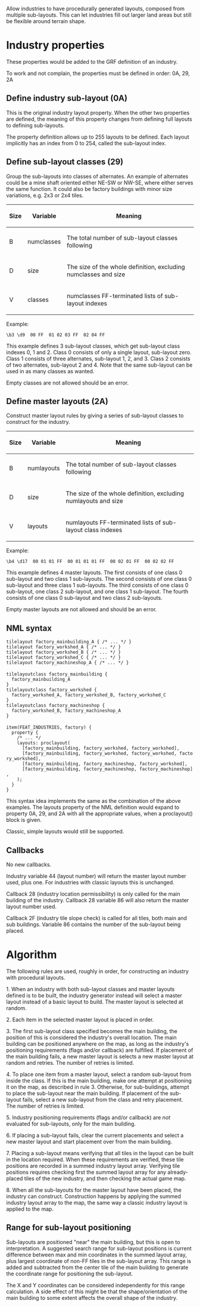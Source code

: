 Allow industries to have procedurally generated layouts, composed from multiple sub-layouts. This can let industries fill out larger land areas but still be flexible around terrain shape.

= Industry properties =
These properties would be added to the GRF definition of an industry.

To work and not complain, the properties must be defined in order: 0A, 29, 2A

== Define industry sub-layout (0A) ==
This is the original industry layout property. When the other two properties are defined, the meaning of this property changes from defining full layouts to defining sub-layouts.

The property definition allows up to 255 layouts to be defined. Each layout implicitly has an index from 0 to 254, called the sub-layout index.

== Define sub-layout classes (29) ==
Group the sub-layouts into classes of alternates. An example of alternates could be a mine shaft oriented either NE-SW or NW-SE, where either serves the same function. It could also be factory buildings with minor size variations, e.g. 2x3 or 2x4 tiles.

{| 
|-
!Size!!Variable!!Meaning
|-
|B||numclasses||The total number of sub-layout classes following
|-
|D||size||The size of the whole definition, excluding numclasses and size
|-
|V||classes||numclasses FF-terminated lists of sub-layout indexes
|}

Example:

 \b3 \d9  00 FF  01 02 03 FF  02 04 FF

This example defines 3 sub-layout classes, which get sub-layout class indexes 0, 1 and 2. Class 0 consists of only a single layout, sub-layout zero. Class 1 consists of three alternates, sub-layout 1, 2, and 3. Class 2 consists of two alternates, sub-layout 2 and 4. Note that the same sub-layout can be used in as many classes as wanted.

Empty classes are not allowed should be an error.

== Define master layouts (2A) ==
Construct master layout rules by giving a series of sub-layout classes to construct for the industry.

{| 
|-
!Size!!Variable!!Meaning
|-
|B||numlayouts||The total number of sub-layout classes following
|-
|D||size||The size of the whole definition, excluding numlayouts and size
|-
|V||layouts||numlayouts FF-terminated lists of sub-layout class indexes
|}

Example:

 \b4 \d17  00 01 01 FF  00 01 01 01 FF  00 02 01 FF  00 02 02 FF

This example defines 4 master layouts. The first consists of one class 0 sub-layout and two class 1 sub-layouts. The second consists of one class 0 sub-layout and three class 1 sub-layouts. The third consists of one class 0 sub-layout, one class 2 sub-layout, and one class 1 sub-layout. The fourth consists of one class 0 sub-layout and two class 2 sub-layouts.

Empty master layouts are not allowed and should be an error.

== NML syntax ==
 tilelayout factory_mainbuilding_A { /* ... */ }
 tilelayout factory_workshed_A { /* ... */ }
 tilelayout factory_workshed_B { /* ... */ }
 tilelayout factory_workshed_C { /* ... */ }
 tilelayout factory_machineshop_A { /* ... */ }
 
 tilelayoutclass factory_mainbuilding {
   factory_mainbuilding_A
 }
 tilelayoutclass factory_workshed {
   factory_workshed_A, factory_workshed_B, factory_workshed_C
 }
 tilelayoutclass factory_machineshop {
   factory_workshed_B, factory_machineshop_A
 }
 
 item(FEAT_INDUSTRIES, factory) {
   property {
     /* ... */
     layouts: proclayout(
       [factory_mainbuilding, factory_workshed, factory_workshed],
       [factory_mainbuilding, factory_workshed, factory_workshed, factory_workshed],
       [factory_mainbuilding, factory_machineshop, factory_workshed],
       [factory_mainbuilding, factory_machineshop, factory_machineshop],
     );
   }
 }

This syntax idea implements the same as the combination of the above examples. The layouts property of the NML definition would expand to property 0A, 29, and 2A with all the appropriate values, when a proclayout() block is given.

Classic, simple layouts would still be supported.

== Callbacks ==

No new callbacks.

Industry variable 44 (layout number) will return the master layout number used, plus one. For industries with classic layouts this is unchanged.

Callback 28 (industry location permissibility) is only called for the main building of the industry. Callback 28 variable 86 will also return the master layout number used.

Callback 2F (industry tile slope check) is called for all tiles, both main and sub buildings. Variable 86 contains the number of the sub-layout being placed.

= Algorithm =
The following rules are used, roughly in order, for constructing an industry with procedural layouts.

1. When an industry with both sub-layout classes and master layouts defined is to be built, the industry generator instead will select a master layout instead of a basic layout to build. The master layout is selected at random.

2. Each item in the selected master layout is placed in order.

3. The first sub-layout class specified becomes the main building, the position of this is considered the industry's overall location. The main building can be positioned anywhere on the map, as long as the industry's positioning requirements (flags and/or callback) are fulfilled. If placement of the main building fails, a new master layout is selects a new master layout at random and retries. The number of retries is limited.

4. To place one item from a master layout, select a random sub-layout from inside the class. If this is the main building, make one attempt at positioning it on the map, as described in rule 3. Otherwise, for sub-buildings, attempt to place the sub-layout near the main building. If placement of the sub-layout fails, select a new sub-layout from the class and retry placement. The number of retries is limited.

5. Industry positioning requirements (flags and/or callback) are ''not'' evaluated for sub-layouts, only for the main building.

6. If placing a sub-layout fails, clear the current placements and select a new master layout and start placement over from the main building.

7. Placing a sub-layout means verifying that all tiles in the layout can be built in the location required. When these requirements are verified, these tile positions are recorded in a summed industry layout array. Verifying tile positions requires checking first the summed layout array for any already-placed tiles of the new industry, and then checking the actual game map.

8. When all the sub-layouts for the master layout have been placed, the industry can construct. Construction happens by applying the summed industry layout array to the map, the same way a classic industry layout is applied to the map.

== Range for sub-layout positioning ==
Sub-layouts are positioned "near" the main building, but this is open to interpretation. A suggested search range for sub-layout positions is current difference between max and min coordinates in the summed layout array, plus largest coordinate of non-FF tiles in the sub-layout array. This range is added and subtracted from the center tile of the main building to generate the coordinate range for positioning the sub-layout.

The X and Y coordinates can be considered independently for this range calculation. A side effect of this might be that the shape/orientation of the main building to some extent affects the overall shape of the industry.